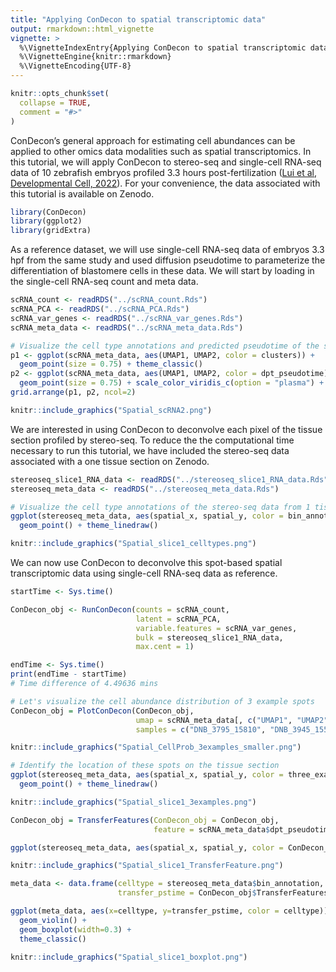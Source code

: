 ```yaml
---
title: "Applying ConDecon to spatial transcriptomic data"
output: rmarkdown::html_vignette
vignette: >
  %\VignetteIndexEntry{Applying ConDecon to spatial transcriptomic data}
  %\VignetteEngine{knitr::rmarkdown}
  %\VignetteEncoding{UTF-8}
---
```


```r
knitr::opts_chunk$set(
  collapse = TRUE,
  comment = "#>"
)
```

ConDecon's general approach for estimating cell abundances can be applied to other omics data modalities such as spatial transcriptomics. In this tutorial, we will apply ConDecon to stereo-seq and single-cell RNA-seq data of 10 zebrafish embryos profiled 3.3 hours post-fertilization ([Lui et al, Developmental Cell, 2022](https://doi.org/10.1016/j.devcel.2022.04.009)). For your convenience, the data associated with this tutorial is available on Zenodo.

```r
library(ConDecon)
library(ggplot2)
library(gridExtra)
```

As a reference dataset, we will use single-cell RNA-seq data of embryos 3.3 hpf from the same study and used diffusion pseudotime to parameterize the differentiation of blastomere cells in these data. We will start by loading in the single-cell RNA-seq count and meta data.

```r
scRNA_count <- readRDS("../scRNA_count.Rds")
scRNA_PCA <- readRDS("../scRNA_PCA.Rds")
scRNA_var_genes <- readRDS("../scRNA_var_genes.Rds")
scRNA_meta_data <- readRDS("../scRNA_meta_data.Rds")
```

```r
# Visualize the cell type annotations and predicted pseudotime of the single-cell RNA-seq data
p1 <- ggplot(scRNA_meta_data, aes(UMAP1, UMAP2, color = clusters)) + 
  geom_point(size = 0.75) + theme_classic()
p2 <- ggplot(scRNA_meta_data, aes(UMAP1, UMAP2, color = dpt_pseudotime)) + 
  geom_point(size = 0.75) + scale_color_viridis_c(option = "plasma") + theme_classic()
grid.arrange(p1, p2, ncol=2)
```
```r
knitr::include_graphics("Spatial_scRNA2.png")
```

We are interested in using ConDecon to deconvolve each pixel of the tissue section profiled by stereo-seq. To reduce the the computational time necessary to run this tutorial, we have included the stereo-seq data associated with a one tissue section on Zenodo.

```r
stereoseq_slice1_RNA_data <- readRDS("../stereoseq_slice1_RNA_data.Rds")
stereoseq_meta_data <- readRDS("../stereoseq_meta_data.Rds")
```

```r
# Visualize the cell type annotations of the stereo-seq data from 1 tissue section
ggplot(stereoseq_meta_data, aes(spatial_x, spatial_y, color = bin_annotation)) + 
  geom_point() + theme_linedraw()
```
```r
knitr::include_graphics("Spatial_slice1_celltypes.png")
```

We can now use ConDecon to deconvolve this spot-based spatial transcriptomic data using single-cell RNA-seq data as reference.

```r
startTime <- Sys.time()

ConDecon_obj <- RunConDecon(counts = scRNA_count, 
                            latent = scRNA_PCA, 
                            variable.features = scRNA_var_genes, 
                            bulk = stereoseq_slice1_RNA_data, 
                            max.cent = 1)

endTime <- Sys.time()
print(endTime - startTime)
# Time difference of 4.49636 mins
```

```r
# Let's visualize the cell abundance distribution of 3 example spots
ConDecon_obj = PlotConDecon(ConDecon_obj, 
                            umap = scRNA_meta_data[, c("UMAP1", "UMAP2")], 
                            samples = c("DNB_3795_15810", "DNB_3945_15525", "DNB_4080_15600"))
```
```r
knitr::include_graphics("Spatial_CellProb_3examples_smaller.png")
```

```r
# Identify the location of these spots on the tissue section
ggplot(stereoseq_meta_data, aes(spatial_x, spatial_y, color = three_examples)) + 
  geom_point() + theme_linedraw()
```
```r
knitr::include_graphics("Spatial_slice1_3examples.png")
```

```r
ConDecon_obj = TransferFeatures(ConDecon_obj = ConDecon_obj, 
                                feature = scRNA_meta_data$dpt_pseudotime)
```

```r
ggplot(stereoseq_meta_data, aes(spatial_x, spatial_y, color = ConDecon_obj$TransferFeatures[1,])) + geom_point() + scale_color_viridis_c(option = "plasma") + theme_linedraw()
```
```r
knitr::include_graphics("Spatial_slice1_TransferFeature.png")
```

```r
meta_data <- data.frame(celltype = stereoseq_meta_data$bin_annotation, 
                        transfer_pstime = ConDecon_obj$TransferFeatures[1,])

ggplot(meta_data, aes(x=celltype, y=transfer_pstime, color = celltype)) + 
  geom_violin() + 
  geom_boxplot(width=0.3) + 
  theme_classic()
```
```r
knitr::include_graphics("Spatial_slice1_boxplot.png")
```

